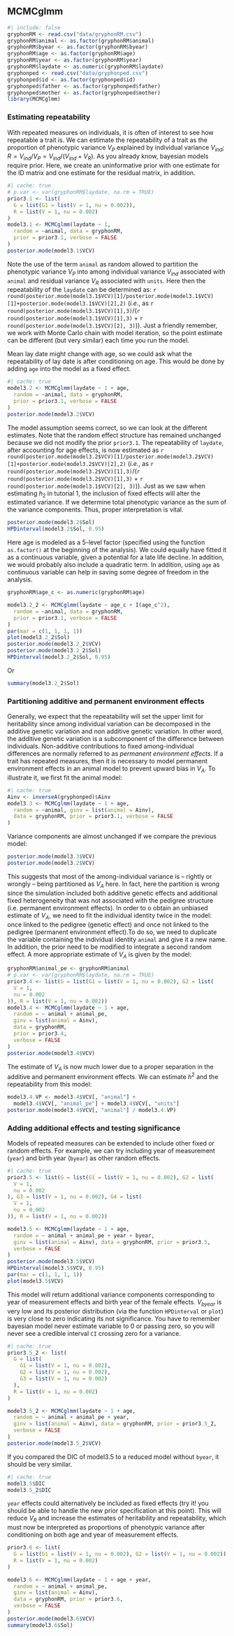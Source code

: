 ## MCMCglmm

```r
#| include: false
gryphonRM <- read.csv("data/gryphonRM.csv")
gryphonRM$animal <- as.factor(gryphonRM$animal)
gryphonRM$byear <- as.factor(gryphonRM$byear)
gryphonRM$age <- as.factor(gryphonRM$age)
gryphonRM$year <- as.factor(gryphonRM$year)
gryphonRM$laydate <- as.numeric(gryphonRM$laydate)
gryphonped <- read.csv("data/gryphonped.csv")
gryphonped$id <- as.factor(gryphonped$id)
gryphonped$father <- as.factor(gryphonped$father)
gryphonped$mother <- as.factor(gryphonped$mother)
library(MCMCglmm)
```

### Estimating repeatability
With repeated measures on individuals, it is often of interest to see how repeatable a trait is. We can estimate the repeatability of a trait as the proportion of phenotypic variance $V_P$ explained by individual variance $V_{ind}$; $R = V_{ind}/V_P = V_{ind}/(V_{ind}+V_R)$.
As you already know, bayesian models require prior. Here, we create an uninformative prior with one estimate for the ID matrix and one estimate for the residual matrix, in addition. 
```r
#| cache: true
# p.var <- var(gryphonRM$laydate, na.rm = TRUE)
prior3.1 <- list(
  G = list(G1 = list(V = 1, nu = 0.002)),
  R = list(V = 1, nu = 0.002)
)
model3.1 <- MCMCglmm(laydate ~ 1,
  random = ~animal, data = gryphonRM,
  prior = prior3.1, verbose = FALSE
)
posterior.mode(model3.1$VCV)
```

Note the use of the term `animal` as random allowed to partition the phenotypic variance $V_P$ into among individual variance $V_{ind}$ associated with `animal` and residual variance $V_R$ associated with `units`.
Here then the repeatability of the `laydate` can be determined as:
`r round(posterior.mode(model3.1$VCV)[1]/posterior.mode(model3.1$VCV)[1]+posterior.mode(model3.1$VCV)[2],2)`
(_i.e._, as `r round(posterior.mode(model3.1$VCV)[1],3)`/(`r round(posterior.mode(model3.1$VCV)[1],3)` + `r round(posterior.mode(model3.1$VCV)[2], 3)`)). Just a friendly remember, we work with Monte Carlo chain with model iteration, so the point estimate can be different (but very similar) each time you run the model.

Mean lay date might change with age, so we could ask what the repeatability of lay date is after conditioning on age. This would be done by adding `age` into the model as a fixed effect.
```r
#| cache: true
model3.2 <- MCMCglmm(laydate ~ 1 + age,
  random = ~animal, data = gryphonRM,
  prior = prior3.1, verbose = FALSE
)
posterior.mode(model3.2$VCV)
```

The model assumption seems correct, so we can look at the different estimates. Note that the random effect structure has remained unchanged because we did not modify the prior `prior3.1`. The repeatability of `laydate`, after accounting for age effects, is now estimated as 
`r round(posterior.mode(model3.2$VCV)[1]/posterior.mode(model3.2$VCV)[1]+posterior.mode(model3.2$VCV)[2],2)`
(_i.e._, as `r round(posterior.mode(model3.2$VCV)[1],3)`/(`r round(posterior.mode(model3.2$VCV)[1],3)` + `r round(posterior.mode(model3.1$VCV)[2], 3)`)).
Just as we saw when estimating $h_2$ in tutorial 1, the inclusion of fixed effects will alter the estimated variance. If we determine total phenotypic variance as the sum of the variance components. Thus, proper interpretation is vital.
```r
posterior.mode(model3.2$Sol)
HPDinterval(model3.2$Sol, 0.95)
```

Here age is modeled as a 5-level factor (specified using the function `as.factor()` at the beginning of the analysis). We could equally have fitted it as a continuous variable, given a potential for a late life decline. In addition, we would probably also include a quadratic term.
In addition, using `age` as continuous variable can help in saving some degree of freedom in the analysis.
```r
gryphonRM$age_c <- as.numeric(gryphonRM$age)

model3.2_2 <- MCMCglmm(laydate ~ age_c + I(age_c^2),
  random = ~animal, data = gryphonRM,
  prior = prior3.1, verbose = FALSE
)
par(mar = c(1, 1, 1, 1))
plot(model3.2_2$Sol)
posterior.mode(model3.2_2$VCV)
posterior.mode(model3.2_2$Sol)
HPDinterval(model3.2_2$Sol, 0.95)
```
Or
```r
summary(model3.2_2$Sol)
```

### Partitioning additive and permanent environment effects
Generally, we expect that the repeatability will set the upper limit for heritability since among individual variation can be decomposed in the additive genetic variation and non additive genetic variation. In other word, the additive genetic variation is a subcomponent of the difference between individuals. Non-additive contributions to fixed among-individual differences are normally referred to as _permanent environment effects_. If a trait has repeated measures, then it is necessary to model permanent environment effects in an animal model to prevent upward bias in $V_A$. 
To illustrate it, we first fit the animal model:
```r
#| cache: true
Ainv <- inverseA(gryphonped)$Ainv
model3.3 <- MCMCglmm(laydate ~ 1 + age,
  random = ~animal, ginv = list(animal = Ainv),
  data = gryphonRM, prior = prior3.1, verbose = FALSE
)
```

Variance components are almost unchanged if we compare the previous model:
```r
posterior.mode(model3.3$VCV)
posterior.mode(model3.2$VCV)
```

This suggests that most of the among-individual variance is – rightly or wrongly – being partitioned as $V_A$ here. In fact, here the partition is wrong since the simulation included both additive genetic effects and additional fixed heterogeneity that was not associated with the pedigree structure (i.e. permanent environment effects).
In order to o obtain an unbiased estimate of $V_A$, we need to fit the individual identity twice in the model: once linked to the pedigree (genetic effect) and once not linked to the pedigree (permanent environment effect).To do so, we need to duplicate the variable containing the individual identity `animal` and give it a new name. In addition, the prior need to be modified to integrate a second random effect. A more appropriate estimate of $V_A$ is given by the model:
```r
gryphonRM$animal_pe <- gryphonRM$animal
# p.var <- var(gryphonRM$laydate, na.rm = TRUE)
prior3.4 <- list(G = list(G1 = list(V = 1, nu = 0.002), G2 = list(
  V = 1,
  nu = 0.002
)), R = list(V = 1, nu = 0.002))
model3.4 <- MCMCglmm(laydate ~ 1 + age,
  random = ~ animal + animal_pe,
  ginv = list(animal = Ainv),
  data = gryphonRM,
  prior = prior3.4,
  verbose = FALSE
)
posterior.mode(model3.4$VCV)
```

The estimate of $V_A$ is now much lower due to a proper separation in the additive and permanent environment effects. 
We can estimate $h^2$ and the repeatability from this model:
```r
model3.4.VP <- model3.4$VCV[, "animal"] +
  model3.4$VCV[, "animal_pe"] + model3.4$VCV[, "units"]
posterior.mode(model3.4$VCV[, "animal"] / model3.4.VP)
```

### Adding additional effects and testing significance
Models of repeated measures can be extended to include other fixed or random effects.
For example, we can try including year of measurement (`year`) and birth year (`byear`) as other random effects.
```r
#| cache: true
prior3.5 <- list(G = list(G1 = list(V = 1, nu = 0.002), G2 = list(
  V = 1,
  nu = 0.002
), G3 = list(V = 1, nu = 0.002), G4 = list(
  V = 1,
  nu = 0.002
)), R = list(V = 1, nu = 0.002))

model3.5 <- MCMCglmm(laydate ~ 1 + age,
  random = ~ animal + animal_pe + year + byear,
  ginv = list(animal = Ainv), data = gryphonRM, prior = prior3.5,
  verbose = FALSE
)
posterior.mode(model3.5$VCV)
HPDinterval(model3.5$VCV, 0.95)
par(mar = c(1, 1, 1, 1))
plot(model3.5$VCV)
```

This model will return additional variance components corresponding to year of measurement effects and birth year of the female effects.
$V_{byear}$ is very low and its posterior distribution (via the function `HPDinterval` or `plot`) is very close to zero indicating its not significance. You have to remember bayesian model never estimate variable to 0 or passing zero, so you will never see a credible  interval `CI` crossing zero for a variance.

```r
#| cache: true
prior3.5_2 <- list(
  G = list(
    G1 = list(V = 1, nu = 0.002),
    G2 = list(V = 1, nu = 0.002),
    G3 = list(V = 1, nu = 0.002)
  ),
  R = list(V = 1, nu = 0.002)
)

model3.5_2 <- MCMCglmm(laydate ~ 1 + age,
  random = ~ animal + animal_pe + year,
  ginv = list(animal = Ainv), data = gryphonRM, prior = prior3.5_2,
  verbose = FALSE
)
posterior.mode(model3.5_2$VCV)
```

If you compared the DIC of model3.5 to a reduced model without `byear`, it should be very similar. 
```r
#| cache: true
model3.5$DIC
model3.5_2$DIC
```

`year` effects could alternatively be included as fixed effects (try it! you should be able to handle the new prior specification at this point). This will reduce $V_R$ and increase the estimates of heritability and repeatability, which must now be interpreted as proportions of phenotypic variance after conditioning on both age and year of measurement effects.
```r
prior3.6 <- list(
  G = list(G1 = list(V = 1, nu = 0.002), G2 = list(V = 1, nu = 0.002)),
  R = list(V = 1, nu = 0.002)
)

model3.6 <- MCMCglmm(laydate ~ 1 + age + year,
  random = ~ animal + animal_pe,
  ginv = list(animal = Ainv),
  data = gryphonRM, prior = prior3.6,
  verbose = FALSE
)
posterior.mode(model3.6$VCV)
summary(model3.6$Sol)
```
